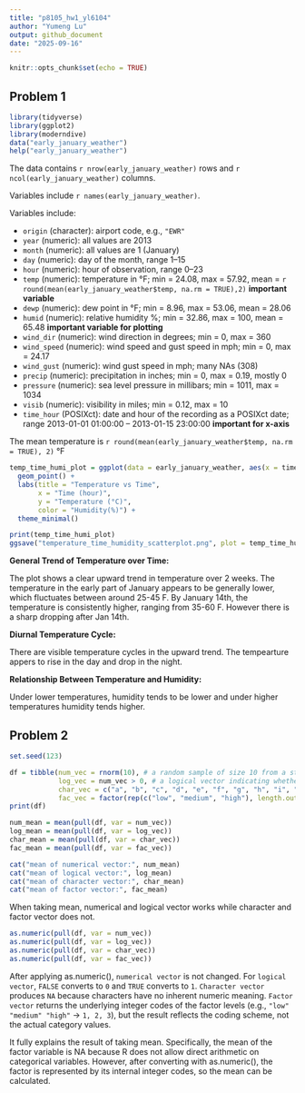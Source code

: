 ```yaml
---
title: "p8105_hw1_yl6104"
author: "Yumeng Lu"
output: github_document
date: "2025-09-16"
---
```


```r
knitr::opts_chunk$set(echo = TRUE)
```

## Problem 1

```r
library(tidyverse)
library(ggplot2)
library(moderndive)
data("early_january_weather")
help("early_january_weather")
```

The data contains `r nrow(early_january_weather)` rows and `r ncol(early_january_weather)` columns. 

Variables include `r names(early_january_weather)`. 

Variables include:

- `origin` (character): airport code, e.g., `"EWR"`  
- `year` (numeric): all values are 2013  
- `month` (numeric): all values are 1 (January)  
- `day` (numeric): day of the month, range 1–15  
- `hour` (numeric): hour of observation, range 0–23  
- `temp` (numeric): temperature in °F; min = 24.08, max = 57.92, mean = `r round(mean(early_january_weather$temp, na.rm = TRUE),2)` **important variable**  
- `dewp` (numeric): dew point in °F; min = 8.96, max = 53.06, mean = 28.06  
- `humid` (numeric): relative humidity %; min = 32.86, max = 100, mean = 65.48 **important variable for plotting**  
- `wind_dir` (numeric): wind direction in degrees; min = 0, max = 360  
- `wind_speed` (numeric): wind speed and gust speed in mph; min = 0, max = 24.17  
- `wind_gust` (numeric): wind gust speed in mph; many NAs (308)  
- `precip` (numeric): precipitation in inches; min = 0, max = 0.19, mostly 0  
- `pressure` (numeric): sea level pressure in millibars; min = 1011, max = 1034  
- `visib` (numeric): visibility in miles; min = 0.12, max = 10  
- `time_hour` (POSIXct): date and hour of the recording as a POSIXct date; range 2013-01-01 01:00:00 – 2013-01-15 23:00:00 **important for x-axis**  

The mean temperature is `r round(mean(early_january_weather$temp, na.rm = TRUE), 2)` °F

```r
temp_time_humi_plot = ggplot(data = early_january_weather, aes(x = time_hour, y = temp, colour = humid)) +
  geom_point() +
  labs(title = "Temperature vs Time",
       x = "Time (hour)",
       y = "Temperature (°C)", 
       color = "Humidity(%)") +
  theme_minimal()

print(temp_time_humi_plot)
ggsave("temperature_time_humidity_scatterplot.png", plot = temp_time_humi_plot, width = 8, height = 6, dpi = 800)
```
**General Trend of Temperature over Time:**

The plot shows a clear upward trend in temperature over 2 weeks. The temperature in the early part of January appears to be generally lower, which fluctuates between around 25-45 F. By January 14th, the temperature is consistently higher, ranging from 35-60 F. However there is a sharp dropping after Jan 14th.

**Diurnal Temperature Cycle:**

There are visible temperature cycles in the upward trend. The tempearture appers to rise in the day and drop in the night.

**Relationship Between Temperature and Humidity:**

Under lower temperatures, humidity tends to be lower and under higher temperatures humidity tends higher. 

## Problem 2
```r
set.seed(123)

df = tibble(num_vec = rnorm(10), # a random sample of size 10 from a standard Normal distribution,
            log_vec = num_vec > 0, # a logical vector indicating whether elements of the sample are greater than 0, 
            char_vec = c("a", "b", "c", "d", "e", "f", "g", "h", "i", "j"), # a character vector of length 10, 
            fac_vec = factor(rep(c("low", "medium", "high"), length.out = 10))) # a factor vector of length 10, with 3 different factor “levels”
print(df)
```
```r
num_mean = mean(pull(df, var = num_vec))
log_mean = mean(pull(df, var = log_vec))
char_mean = mean(pull(df, var = char_vec))
fac_mean = mean(pull(df, var = fac_vec))

cat("mean of numerical vector:", num_mean)
cat("mean of logical vector:", log_mean)
cat("mean of character vector:", char_mean)
cat("mean of factor vector:", fac_mean)
```
When taking mean, numerical and logical vector works while character and factor vector does not.

```r
as.numeric(pull(df, var = num_vec))
as.numeric(pull(df, var = log_vec))
as.numeric(pull(df, var = char_vec))
as.numeric(pull(df, var = fac_vec))
```
After applying as.numeric(), `numerical vector` is not changed. For `logical vector`, `FALSE` converts to `0` and `TRUE` converts to `1`. `Character vector` produces `NA` because characters have no inherent numeric meaning. `Factor vector` returns the underlying integer codes of the factor levels (e.g., `"low" "medium" "high"` → `1, 2, 3`), but the result reflects the coding scheme, not the actual category values.  

It fully explains the result of taking mean. Specifically, the mean of the factor variable is NA because R does not allow direct arithmetic on categorical variables. However, after converting with as.numeric(), the factor is represented by its internal integer codes, so the mean can be calculated.

